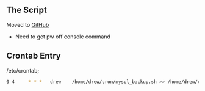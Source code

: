 ==The Script==
Moved to [https://github.com/invadelabs/cron-invadelabs/blob/master/mysql_backup.sh GitHub]
*Need to get pw off console command

==Crontab Entry==
/etc/crontab;
<syntaxhighlight lang=bash>
0 4 	* * * 	drew	/home/drew/cron/mysql_backup.sh >> /home/drew/cron/mysql_backup.log;
</syntaxhighlight>